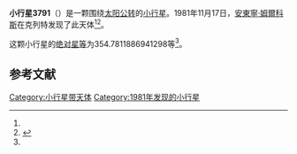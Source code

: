 {{Infobox planet
| bgcolour = #FFFFC0
| name = 3791 Marci
| symbol = 
| image = 
| caption = 
| discovery = yes
| discovery_ref = 
| discoverer = [[安東寧·姆爾科斯|安東寧·姆爾科斯]]
| discovery_site = [[克列特|克列特]] 
| discovered = 1981年11月17日
| designations = yes
| mp_name = 
| named_after = 
| alt_names = 1981 WV1/ 1973 AM1 / 1976 UL3 / 1976 WZ
| mp_category = [[主带小行星|主带小行星]]
| orbit_ref = <ref name="a">[http://ssd.jpl.nasa.gov/sbdb.cgi?sstr=3791 3791 Marci] {{Wayback|url=http://ssd.jpl.nasa.gov/sbdb.cgi?sstr=3791 |date=20200917213910 }}，小行星數據庫瀏覽器（JPL Small-Body Database Browser）－[[美国国家航空航天局|美国国家航空航天局]]喷气推进实验室</ref>
| epoch = 2456400.5 (2013年4月18日更新)
| aphelion = {{convert|3.078605910026744|AU|km|3|abbr=on|lk=out}}
| perihelion = {{convert|2.685021361967175|AU|km|3|abbr=on}}
| semimajor = {{convert|2.88181363599696|AU|km|3|abbr=on}}
| eccentricity = 0.068287648
| period = 1786.887723 [[日|日]]<br />4.89[[儒略年|儒略年]]
| avg_speed = 
| inclination = 1.283336548328155
| asc_node = 329.814101428389
| mean_anomaly = 
| arg_peri = 354.7811886941298
| satellites = 
| physical_characteristics = yes
| dimensions = 
| mass = 
| density = 
| surface_grav = 
| escape_velocity = 
| sidereal_day = 
| axial_tilt = 
| pole_ecliptic_lat = 
| pole_ecliptic_lon = 
| albedo = 
| temperatures= 
| temp_name1 = 
| mean_temp_1 = 
| max_temp_1 = 
| temp_name2 = 
| max_temp_2 = 
| spectral_type = 
| abs_magnitude = 354.7811886941298
}}

'''小行星3791'''（{{lang-en|3791 Marci}}）是一颗围绕[[太阳|太阳]][[公转|公转]]的[[小行星|小行星]]。1981年11月17日，[[安東寧·姆爾科斯|安東寧·姆爾科斯]]在克列特发现了此天体<ref name="a" /><ref>{{cite news|title=小行星列表|url=http://cfa-www.harvard.edu/iau/lists/NumberedMPs.txt|accessdate=2013-07-08|newspaper=哈佛大学|archive-date=2008-05-17|archive-url=https://web.archive.org/web/20080517010638/http://cfa-www.harvard.edu/iau/lists/NumberedMPs.txt|dead-url=no}}</ref>。

这颗小行星的[[绝对星等|绝对星等]]为354.7811886941298等<ref name="a" />。

==参考文献==
{{reflist}}
{{Minor Planet Number|[[小行星3790|小行星3790]]|[[小行星3792|小行星3792]]}}

{{小天体}}

[[Category:小行星带天体|Category:小行星带天体]]
[[Category:1981年发现的小行星|Category:1981年发现的小行星]]

{{asteroid-stub}}